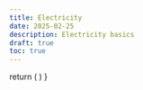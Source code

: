 ```yaml
---
title: Electricity
date: 2025-02-25
description: Electricity basics
draft: true
toc: true
---
```




  return (
    <style>
      {`
      .details-bordered {
        border-left: 1px solid;
        padding: 10px;
        border-top: 1px solid;
        border-top-left-radius: 10px;
        border-top-right-radius: 10px;
        border-bottom-left-radius: 10px;
      }
      .details-bordered summary *{
        margin: 0;
      }
      `}
    </style>
  )
}

<Style />


# Introduction

## **Electricity**

Electricity is the set of physical phenomena associated with the presence and flow of electric charge. It is a form of energy that comes in positive and negative forms, that occur naturally (as in lightning), or is produced (as in a generator).

## **Electric Circuit**

An electric circuit is a closed path in which electrons from a voltage or current source flow. The electrons flow from the negative side of the voltage source, through the circuit, and back to the positive side of the voltage source.

A node is a point in the circuit where three or more circuit elements are connected.


<div class="supercenter">
  <Image src={node_law} alt="Node Law" width={200} />
</div>

```math
I_1 = I_2 + I_3
```

## Measurement

### **Voltage**

Voltage is the difference in electric potential between two points. It is the force that pushes the electric current through a circuit. It is measured in Volts (V).

We use the volmeter in **parallel** to measure the voltage.


<div class="supercenter">
  <Image src={voltage_measurement} alt="Voltage Measurement" width={400} />
</div>

### **Current**

Current is the flow of electric charge. It is measured in Amperes (A).

We use the ammeter (ampere meter) in **series** to measure the current.


<div class="supercenter">
  <Image src={current_measurement} alt="Current Measurement" width={400} />
</div>

## Electrical Dipoles

### Definition

A dipole is a portion of a circuit between two terminals (dipole).

### Characteristics of a Dipole

It is the graphical representation of the relationship between the current $ i $ (passing through the dipole) and the voltage $ u $ (at its terminals).


<div class="supercenter">

| **Linear Dipole**                                      |                      **Non-linear Dipole**                     |
|--------------------------------------------------------|----------------------------------------------------------------|
| straight line                                          | non-straight line                                              |
| <Image src={linear} alt="Linear Dipole" width={200} /> | <Image src={non_linear} alt="Non-linear Dipole" width={200} /> |

</div>

### Generator Dipole vs Receptor Dipole


<div class="supercenter">


| **Generator Dipole** | **Receptor Dipole** |
|----------------------|----------------------|
| A dipole is a generator when it supplies energy to the circuit it is connected to. <br/> The current exits from the positive side. <br/> The arrows representing voltage and current are in the **same** direction. | A dipole is a receptor when it consumes energy. <br/> The positive side of the dipole is the one through which the current enters. <br/> The arrows representing voltage and current are in **opposite** directions. |
| <Image src={dipole_generator} alt="Generator Dipole" width={200} /> | <Image src={dipole_receptor} alt="Receptor Dipole" width={200} /> |

</div>

### **The Four Quadrants of a characteristic**

<div class="supercenter">

| $ U > 0, I < 0 $ <br/> **Generator Dipole** | $ U > 0, I > 0 $ <br/> **Receptor Dipole**   |
|---------------------------------------------|----------------------------------------------|
| $ U < 0, I < 0 $ <br/> **Receptor Dipole**  | $ U < 0, I > 0 $ <br/> **Generator Dipole**  |


</div>


## **Common Passive Dipole**

<details class="details-bordered">

<summary>

### **Resistor**

</summary>

#### **Definition**

A resistor is a passive linear dipole such that the voltage across its terminals is proportional to the current passing through it.

#### **Symbol**



<div class="supercenter">

<Flexed>
<div>
<Image src={resistor_iec} title="Resistor IEC" alt="Resistor IEC" width={200} />
IEC symbol
</div>

<div>
or
</div>

<div>
<Image src={resistor_ieee} title="Resistor IEEE" alt="Resistor IEEE" width={200} />
IEEE symbol
</div>
</Flexed>

</div>

#### **Resistance value**


<div class="supercenter">
  <Image src={resistor_annotated} alt="Inductance" width={300} />
</div>


The resistance unit is the [Ohm](https://en.wikipedia.org/wiki/Ohm) ($ \Omega $). It can also be defined with [Siemens](https://en.wikipedia.org/wiki/Siemens_(unit)) ($ S $) as the reciprocal of the resistance.

```math
\Omega = \frac{1}{S}
```

#### **Formulas**


```math
U = R \times I
```

where:
- $ U $: voltage in Volts (V)
- $ I $: current in Amperes (A)
- $ R $: resistance in Ohms ($ \Omega $)

Or using the conductance:

```math
I = G \times U
```

where:
- $ G = \frac{1}{R} $ is the conductance in Siemens (S)


The resistance of a wire-like conductor with a uniform cross-section is given by:

```math
R = \rho \times \frac{l}{A}
```

where:
- $ \rho $: resistivity of the material ($ \Omega.m $)
- $ l $: length of the wire (m)
- $ A $: cross-sectional area of the wire (m²)

#### **Series Connection**


<div class="supercenter">

<Image src={resistor_series} alt="Resistors in Series" width={500} />

</div>

A circuit composed of multiple resistors connected in series can be reduced to a single equivalent resistance $ R_e $, given by:

```math
R_e = R_1 + R_2 + \dots + R_n
```

<div class="supercenter">

<Image src={resistor_series_equivalent} alt="Resistors in Series" width={200} />

</div>

#### **Parallel Connection**


<div class="supercenter">

<Image src={resistor_parallel} alt="Resistors in Parallel" width={320} />

</div>

A circuit composed of multiple resistors connected in parallel can be reduced to a single equivalent resistance $ R_e $, given by:

```math
\frac{1}{R_e} = \frac{1}{R_1} + \frac{1}{R_2} + \dots + \frac{1}{R_n}
```


<div class="supercenter">

<Image src={resistor_parallel_equivalent} alt="Resistors in Parallel" width={200} />

</div>


<blockquote>

#### **Formula for two resistors in parallel**

For two resistors:

```math
\frac{1}{R_e} = \frac{1}{R_1} + \frac{1}{R_2}
```

The formula can be simplified to:

```math
R_e = \frac{R_1 * R_2}{R_1 + R_2}
```

<details>
<summary>Details</summary>

```math
\frac{1}{R_e} = \frac{1}{R_1} + \frac{1}{R_2}
```

```math
\frac{1}{R_e} * (R_1 * R_2) = (\frac{1}{R_1} + \frac{1}{R_2}) * (R_1 * R_2)
```

```math
\frac{R_1 * R_2}{R_e} = \frac{R_1 * R_2}{R_1} + \frac{R_1 * R_2}{R_2}
```

```math
\frac{R_1 * R_2}{R_e} = R_2 + R_1
```

```math
\frac{1}{R_e} = \frac{R_2 + R_1}{R_1 * R_2}
```

```math
R_e = \frac{R_1 * R_2}{R_2 + R_1} = \frac{R_1 * R_2}{R_1 + R_2}
```

</details>

</blockquote>

</details>

<details class="details-bordered">
<summary>

### Inductance

</summary>

#### **Definition**

An inductance is a passive linear dipole such that the voltage across its terminals is proportional to the derivative of the current passing through it.

#### **Symbol**


<div class="supercenter">
  <Image src={inductance} alt="Inductance" width={200} />
</div>


- Inductance $ L $ is measured in [Henry (H)](https://en.wikipedia.org/wiki/Henry_(unit))
- Typical range: $ [ 1 \mu \text{H} ; 100 \text{mH} ] $


#### **Formula**


<div class="supercenter">
  <Image src={inductance_annotated} alt="Inductance" width={300} />
</div>

Voltage-Current Relationship

```math
U_{AB}(t) = L \frac{\mathrm{d} i_{AB}(t)}{\mathrm{d} t}
```

</details>

<details class="details-bordered">
<summary>

### Capacitor

</summary>

#### **Definition**

A capacitor is a passive linear dipole such that the current passing through it is proportional to the derivative of the voltage across its terminals.

#### **Symbol**


<div class="supercenter">
  <Image src={capacitor} alt="Capacitor" width={100} />
</div>

- Capacitance $ C $ is measured in [Farads (F)](https://en.wikipedia.org/wiki/Farad)
- Typical range: $ [ 1 \text{pF} ; 100 \mu \text{F} ] $

#### **Formula**


<div class="supercenter">
  <Image src={capacitor_annotated} alt="Capacitor" width={200} />
</div>


- **Charge Relationship:**

```math
i_{AB} = C \frac{\mathrm{d} U_{AB}}{\mathrm{d} t}
```

</details>


## Electrical Energy Sources

Electrical energy sources are devices that provide electrical energy to a circuit.

### Ideal energy sources

Ideal energy sources don't have an internal resistance.


<div class="supercenter">

| **Voltage** | **Current** |
|-----------|----------|
|<Image src={voltage_source_ideal} title="Ideal voltage source" alt="Ideal voltage source" width={200}/>| <Image src={current_source_ideal} title="Ideal current source" alt="Ideal current source" width={200}/> |

</div>

### Real energy sources

Real energy sources have an internal resistance.


<div class="supercenter">

| **Voltage** | **Current** |
|-----------|----------|
| <Image src={voltage_source_real} title="Real voltage source" alt="Real voltage source" width={200}/> | <Image src={current_source_real} title="Real current source" alt="Real current source" width={200}/> |

</div>

Symbol for a battery:


<div class="supercenter">
  <Image src={battery} alt="Battery" width={200} />
</div>


## Ground (Reference Potential)

Every point in an electrical circuit has an electric potential relative to a reference voltage \( V \). The ground is considered to have a potential of zero.

### **Symbol**


<div class="supercenter">
  <Image src={ground} alt="Ground" width={100} />
</div>



# Electrical Circuits in Direct Current (DC)

The current is the same at all points in the circuit

## Equivalent Electrical Diagram of Passive Elements


<div class="supercenter">

| **Element**  | **In direct current** |
|--------------------------------------------------------------------------------|-----------------|
| Resistor <br/> <Image src={resistor_iec} alt="Resistor IEEE" width={200} />   | $ U = RI $ <br/>  <Image src={resistor_iec} alt="Resistor IEEE" width={200} />     |
| Inductance <br/> <Image src={inductance} alt="Inductance" width={200} />       | a cable <br/> <Image src={cable} alt="Capacitor" width={100} />       |
| Capacitor  <br/> <Image src={capacitor} alt="Capacitor" width={100} />         | an open circuit <br/> <Image src={open_circuit} alt="Capacitor" width={100} />|

</div>

## Basic circuits

### Voltage Divider

A voltage divider is a circuit that divides the input voltage into two or more parts.


<div class="supercenter">
  <Image src={voltage_divider} alt="Voltage Divider" width={350} />
</div>

**Formulas for voltage division:**

<Flexed>

```math
U_{\textcolor{blue}{2}} = E * \frac{R_{\textcolor{blue}{2}}}{R_1 + R_2} = \frac{R_{\textcolor{blue}{2}} * E}{R_1 + R_2}
```

```math
U_{\textcolor{blue}{1}} = E * \frac{R_{\textcolor{blue}{1}}}{R_1 + R_2} = \frac{R_{\textcolor{blue}{1}} * E}{R_1 + R_2}
```

</Flexed>

### Current Divider

A current divider is a circuit that divides the input current into two or more parts.


<div class="supercenter">
  <Image src={current_divider} alt="Current Divider" width={350} />
</div>

**Formulas for current division:**

<Flexed>

```math
I_{\textcolor{red}{2}} = \frac{R_{\textcolor{red}{1}} * I}{R_1 + R_2}
```

```math
I_{\textcolor{red}{1}} = \frac{R_{\textcolor{red}{2}} * I}{R_1 + R_2}
```

</Flexed>

# Methods for Analyzing Linear Circuits

## Definition

- A **branch** consists of one or more elements connected in series and carrying the same current.
- A **linear resistor** obeys Ohm's law: the voltage across it is proportional to the current through it.

```math
U = R I
```

- A **branch** consists of a circuit element between two nodes.
- A **node** is the junction of at least three conductors.
- A **mesh** is a set of branches forming a closed circuit.
- A **loop** in a circuit consists of a closed path without passing through the same mesh twice.

  *(See Figure 2, Step 2)*

- In a linear circuit, the values of sources and elements are assumed to be known. The goal is to calculate voltages and currents in the circuit.

## Kirchhoff's Laws

### Node Law (KCL - Kirchhoff's Current Law)

- The sum of currents at a node is zero.

### Mesh Law (KVL - Kirchhoff's Voltage Law)

- The sum of voltage drops around a closed mesh is zero.

```math
\sum_k U_k = 0
```

- Example equation:

```math
E_1 + R_1 I_1 - R_2 I_2 - R_3 I_3 - E_3 = 0
```

### Writing Equations Using Kirchhoff's Laws

- If a circuit has **n** nodes and **b** branches:
  - There are **(n-1)** independent node equations.
  - There are **(b - (n-1))** independent mesh equations.

  *(Example: See Figure 3, Step 2)*

## Node Potential Method

**Objective:** TP n°5 (unspecified)

## Superposition Theorem

### Statement

A linear circuit containing several sources obeys the principle of superposition.
The current or voltage produced by the sources acts independently.

#### Rules for Source Elimination

(Figure 4)

#### Example

(Figure 5)

```math
I = I_{\alpha} + I_{\beta}
```

<Flexed>
<div>

Calculation of $ I_\alpha $ (Figure 6)

```math
I_{\alpha} = \frac{R_2}{R_1 + R_2} \times I_1
```

</div>
<div>

Calculation of $ I_\beta $

```math
I_{\beta} = \frac{R_2}{R_1 + R_2} \times I_2
```

</div>

</Flexed>

Conclusion for $ I $

```math
I = I_{\alpha} + I_{\beta} = \frac{R_2}{R_1 + R_2} \times (I_1 + I_2)
```

## Thévenin's Theorem

### Objective

(Figure 7)

### Statement

Any linear circuit located between points A and B can be modeled by an equivalent generator $ (E_{th}, R_{th}) $, where:
- $ E_{th} $ is the open-circuit voltage between A and B
- $ R_{th} $ is the equivalent resistance seen between A and B when the sources are deactivated

### Example

(Figure 8 → Figure 9)


# Links to Resources

- https://falstad.com/circuit/ - Online circuit simulator
- https://www.allaboutcircuits.com/ - All About Circuits
- https://digital.r2.enst.fr/ - Digital Electronics Course simulator


- https://www.youtube.com/playlist?list=PLjS13O8ZcTgYIn2cPTT-uSOF8G0CBrtrZ - Des atomes et l'électricité
- https://www.youtube.com/playlist?list=PLjS13O8ZcTgZpoGv5QAMoHt4be6gIcjJU - Voyage en électricité
- https://www.youtube.com/playlist?list=PLjS13O8ZcTgY_7sK64W6wDdfzdZvVshiE - Petit voyage en électricité